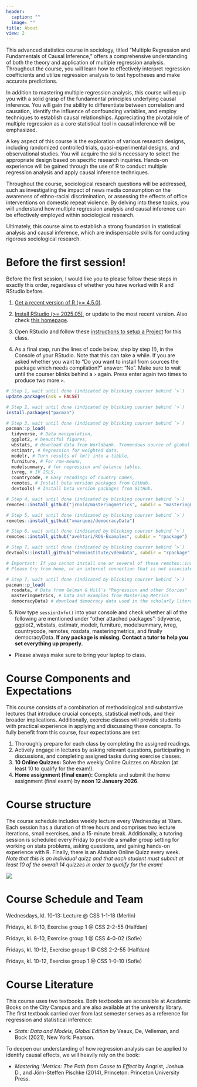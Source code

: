 ```yaml
---
header:
  caption: ""
  image: ""
title: About
view: 2
---
```


This advanced statistics course in sociology, titled "Multiple Regression and Fundamentals of Causal Inference," offers a comprehensive understanding of both the theory and application of multiple regression analysis. Throughout the course, you will learn how to effectively interpret regression coefficients and utilize regression analysis to test hypotheses and make accurate predictions.

In addition to mastering multiple regression analysis, this course will equip you with a solid grasp of the fundamental principles underlying causal inference. You will gain the ability to differentiate between correlation and causation, identify the influence of confounding variables, and employ techniques to establish causal relationships. Appreciating the pivotal role of multiple regression as a core statistical tool in causal inference will be emphasized. 

A key aspect of this course is the exploration of various research designs, including randomized controlled trials, quasi-experimental designs, and observational studies. You will acquire the skills necessary to select the appropriate design based on specific research inquiries. Hands-on experience will be gained through the use of R to conduct multiple regression analysis and apply causal inference techniques.

Throughout the course, sociological research questions will be addressed, such as investigating the impact of news media consumption on the awareness of ethno-racial discrimination, or assessing the effects of office interventions on domestic repeat violence. By delving into these topics, you will understand how multiple regression analysis and causal inference can be effectively employed within sociological research.

Ultimately, this course aims to establish a strong foundation in statistical analysis and causal inference, which are indispensable skills for conducting rigorous sociological research.

# Before the first session!

Before the first session, I would like you to please follow these steps in exactly this order, regardless of whether you have worked with R and RStudio before.

1. [Get a recent version of R (>= 4.5.0)](https://mirrors.dotsrc.org/cran/).

2. [Install RStudio (>= 2025.05)](https://rstudio.com/products/rstudio/download/#download), or update to the most recent version. Also check [this homepage](https://psyteachr.github.io/msc-data-skills/installingr.html#installing-base-r). 

3. Open RStudio and follow these [instructions to setup a Project](/Lectures/0-Prep/0-Prep.html) for this class.

4. As a final step, run the lines of code below, step by step (!), in the Console of your RStudio. Note that this can take a while. If you are asked whether you want to "Do you want to install from sources the package which needs compilation?" answer: "No". Make sure to wait until the courser blinks behind a `>` again. Press enter again two times to produce two more `>`.

```r
# Step 1, wait until done (indicated by blinking courser behind `>`)
update.packages(ask = FALSE)

# Step 2, wait until done (indicated by blinking courser behind `>`)
install.packages("pacman")

# Step 3, wait until done (indicated by blinking courser behind `>`)
pacman::p_load(
  tidyverse, # Data manipulation,
  ggplot2, # beautiful figures,
  wbstats, # download data from Worldbank. Tremendous source of global socio-economic data.
  estimatr, # Regression for weighted data,
  modelr, # Turn results of lm() into a tibble,
  furniture, # For row-means,
  modelsummary, # for regression and balance tables,
  ivreg, # IV 2SLS,
  countrycode, # Easy recodings of country names,
  remotes, # Install beta version packages from GitHub.
  devtools) # Install beta version packages from GitHub.

# Step 4, wait until done (indicated by blinking courser behind `>`)
remotes::install_github("jrnold/masteringmetrics", subdir = "masteringmetrics")

# Step 5, wait until done (indicated by blinking courser behind `>`)
remotes::install_github("xmarquez/democracyData")

# Step 6, wait until done (indicated by blinking courser behind `>`)
remotes::install_github("avehtari/ROS-Examples", subdir = "rpackage")

# Step 7, wait until done (indicated by blinking courser behind `>`)
devtools::install_github("vdeminstitute/vdemdata", subdir = "rpackage")

# Important: If you cannot install one or several of these remotes::install_github(...) packages
# Please try from home, or an internet connection that is not associated with KU.

# Step 7, wait until done (indicated by blinking courser behind `>`)
pacman::p_load(
  rosdata, # Data from Gelman & Hill's "Regression and other Stories"
  masteringmetrics, # Data and examples from Mastering Metrics
  democracyData) # download democracy data used in the scholarly literature.
```

5. Now type `sessionInfo()` into your console and check whether all of the following are mentioned under "other attached packages": tidyverse, ggplot2, wbstats, estimatr, modelr, furniture,  modelsummary, ivreg, countrycode, remotes, rosdata, masteringmetrics, and finally democracyData. **If any package is missing. Contact a tutor to help you set everything up properly.**

- Please always make sure to bring your laptop to class.

# Course Components and Expectations 

This course consists of a combination of methodological and substantive lectures that introduce crucial concepts, statistical methods, and their broader implications. Additionally, exercise classes will provide students with practical experience in applying and discussing these concepts. To fully benefit from this course, four expectations are set:

1. Thoroughly prepare for each class by completing the assigned readings.
2. Actively engage in lectures by asking relevant questions, participating in discussions, and completing assigned tasks during exercise classes.
3. **10 Online Quizzes:** Solve the weekly Online Quizzes on Absalon (at least 10 to qualify for the exam!).
4. **Home assignment (final exam):** Complete and submit the home assignment (final exam) by **noon 12 January 2026**.

# Course structure

The course schedule includes weekly lecture every Wednesday at 10am. Each session has a duration of three hours and comprises two lecture iterations, small exercises, and a 15-minute break. Additionally, a tutoring session is scheduled every Friday to provide a smaller group setting for working on stats problems, asking questions, and gaining hands-on experience with R. Finally, there is an Absalon Online Quizz every week. *Note that this is an individual quizz and that each student must submit at least 10 of the overall 14 quizzes in order to qualify for the exam!*

![](/Lectures/1-Intro/img/Structure.png)


# Course Schedule and Team

Wednesdays, kl. 10-13: Lecture @ CSS 1-1-18 (Merlin) 

Fridays, kl. 8-10, Exercise group 1 @ CSS 2-2-55 (Halfdan)

Fridays, kl. 8-10, Exercise group 1 @ CSS 4-0-02  (Sofie)

Fridays, kl. 10-12, Exercise group 1 @ CSS 2-2-55 (Halfdan)

Fridays, kl. 10-12, Exercise group 1 @ CSS 1-0-10 (Sofie)


# Course Literature 
This course uses two textbooks. Both textbooks are accessible at Academic Books on the City Campus and are also available at the university library. The first textbook carried over from last semester serves as a reference for regression and statistical inference:

- *Stats: Data and Models, Global Edition* by Veaux, De, Velleman, and Bock (2021), New York: Pearson.

To deepen our understanding of how regression analysis can be applied to identify causal effects, we will heavily rely on the book:

- *Mastering 'Metrics: The Path from Cause to Effect* by Angrist, Joshua D., and Jörn-Steffen Pischke (2014), Princeton: Princeton University Press.
